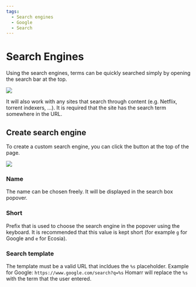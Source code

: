 ```yaml
---
tags:
  - Search engines
  - Google
  - Search
---
```


# Search Engines
Using the search engines, terms can be quickly searched simply by opening the search bar at the top.

![](./img/search-engines.png)

It will also work with any sites that search through content (e.g. Netflix, torrent indexers, ...).
It is required that the site has the search term somewhere in the URL.

## Create search engine
To create a custom search engine, you can click the button at the top of the page.

![](./img/create-search-engine.png)

### Name
The name can be chosen freely. It will be displayed in the search box popover.

### Short
Prefix that is used to choose the search engine in the popover using the keyboard.
It is recommended that this value is kept short (for example ``g`` for Google and ``e`` for Ecosia).

### Search template
The template must be a valid URL that incldues the ``%s`` placeholder.
Example for Google: ``https://www.google.com/search?q=%s``
Homarr will replace the ``%s`` with the term that the user entered.
